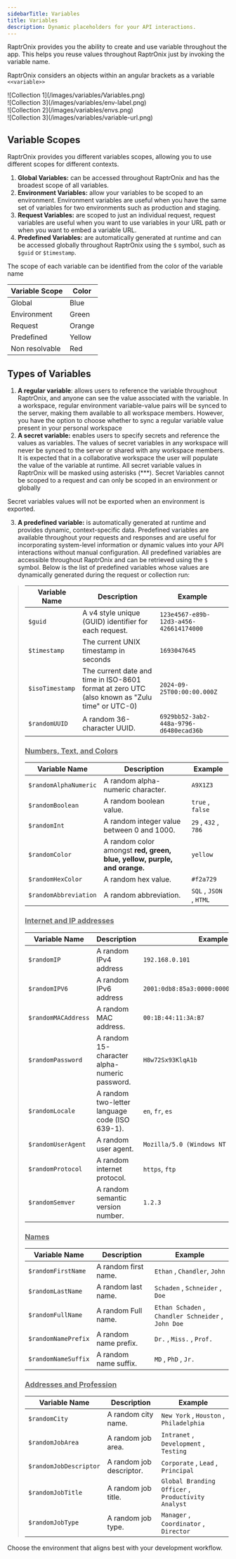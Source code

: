 ```yaml
---
sidebarTitle: Variables
title: Variables
description: Dynamic placeholders for your API interactions.
---
```


RaptrOnix provides you the ability to create and use variable throughout the app. This helps you reuse values throughout RaptrOnix just by invoking the variable name. 

RaptrOnix considers an objects within an angular brackets as a variable `<<variable>>`

<Tabs>
  <Tab title="Overall">
    <div className="image-slide">
      ![Collection 1](/images/variables/Variables.png)
    </div>
  </Tab>
   <Tab title="New Environment">
    <div className="image-slide">
      ![Collection 3](/images/variables/env-label.png)
    </div>
  </Tab>
  <Tab title="Edit Variables">
    <div className="image-slide">
      ![Collection 2](/images/variables/envs.png)
    </div>
  </Tab>
  <Tab title="Request URL">
    <div className="image-slide">
      ![Collection 3](/images/variables/variable-url.png)
    </div>
  </Tab>
  
</Tabs>

## Variable Scopes

RaptrOnix provides you different variables scopes, allowing you to use different scopes for different contexts.

1. **Global Variables:** can be accessed throughout RaptrOnix and has the broadest scope of all variables. 
2. **Environment Variables:** allow your variables to be scoped to an environment. Environment variables are useful when you have the same set of variables for two environments such as production and staging.
3. **Request Variables:** are scoped to just an individual request, request variables are useful when you want to use variables in your URL path or when you want to embed a variable URL.
4. **Predefined Variables:** are automatically generated at runtime and can be accessed globally throughout RaptrOnix using the `$` symbol, such as `$guid` or `$timestamp`.


The scope of each variable can be identified from the color of the variable name 

| Variable Scope | Color |
| --- | --- |
| Global | Blue |
| Environment | Green |
| Request | Orange |
| Predefined | Yellow |
| Non resolvable | Red |


## Types of Variables

1. **A regular variable**: allows users to reference the variable throughout RaptrOnix, and anyone can see the value associated with the variable. 
In a  workspace, regular environment variable-value pairs will be synced to the server, making them available to all workspace members. 
However, you have the option to choose whether to sync a regular variable value present in your personal workspace
2. **A secret variable:** enables users to specify secrets and reference the values as variables. The values of secret variables in any workspace will never be synced to the server or shared with any workspace members. 
It is expected that in a collaborative workspace the user will populate the value of the variable at runtime.
All secret variable values in RaptrOnix will be masked using asterisks (***). Secret Variables cannot be scoped to a request and can only be scoped in an environment or globally

<Note> Secret variables values will not be exported when an environment is exported.</Note>

3. **A predefined variable:** is automatically generated at runtime and provides dynamic, context-specific data. Predefined variables are available throughout your requests and responses and are useful for incorporating system-level information or dynamic values into your API interactions without manual configuration. 
All predefined variables are accessible throughout RaptrOnix and can be retrieved using the `$` symbol. Below is the list of predefined variables whose values are dynamically generated during the request or collection run:

>| **Variable Name** | **Description**                                                                               | **Example**                             |
>| ----------------- | --------------------------------------------------------------------------------------------- | --------------------------------------- |
>| `$guid`           | A v4 style unique (GUID) identifier for each request.                                         | `123e4567-e89b-12d3-a456-426614174000`  |
>| `$timestamp`      | The current UNIX timestamp in seconds                                                         | `1693047645`                            |
>| `$isoTimestamp`   | The current date and time in ISO-8601 format at zero UTC (also known as "Zulu time" or UTC-0) | `2024-09-25T00:00:00.000Z`              |
>| `$randomUUID`     | A random 36-character UUID.                                                                   | `6929bb52-3ab2-448a-9796-d6480ecad36b`  |
>
> ### <ins>Numbers, Text, and Colors</ins>
>
>| **Variable Name**     | **Description**                                                          | **Example**             |
>| --------------------- | ------------------------------------------------------------------------ | ----------------------- |
>| `$randomAlphaNumeric` | A random alpha-numeric character.                                        | `A9X1Z3`                |
>| `$randomBoolean`      | A random boolean value.                                                  | `true` , `false`        |
>| `$randomInt`          | A random integer value between 0 and 1000.                               | `29` ,  `432` , `786`   |
>| `$randomColor`        | A random color amongst **red, green, blue, yellow, purple, and orange.** | `yellow`                |
>| `$randomHexColor`     | A random hex value.                                                      | `#f2a729`               |
>| `$randomAbbreviation` | A random abbreviation.                                                   | `SQL` , `JSON` , `HTML` |
>
> ### <ins>Internet and IP addresses</ins>
>
>| **Variable Name**      | **Description**                                      | **Example**                              |
>| ---------------------- | ---------------------------------------------------- | ---------------------------------------- |
>| `$randomIP`            | A random IPv4 address                                | `192.168.0.101`                          |
>| `$randomIPV6`          | A random IPv6 address                                | `2001:0db8:85a3:0000:0000:8a2e:0370:7334`|
>| `$randomMACAddress`    | A random MAC address.                                | `00:1B:44:11:3A:B7`                      |
>| `$randomPassword`      | A random 15-character alpha-numeric password.        | `H8w72Sx93KlqA1b`                        |
>| `$randomLocale`        | A random two-letter language code (ISO 639-1).       | `en`, `fr`, `es`                         |
>| `$randomUserAgent`     | A random user agent.                                 | `Mozilla/5.0 (Windows NT 10.0; Win64)`    |
>| `$randomProtocol`      | A random internet protocol.                          | `https`, `ftp`                           |
>| `$randomSemver`        | A random semantic version number.                    | `1.2.3`                                  |
>
> ### <ins>Names</ins>
>
>| **Variable Name**      | **Description**                                      | **Example**                              |
>| ---------------------- | ---------------------------------------------------- | ---------------------------------------- |
>| `$randomFirstName`     | A random first name.                                 | `Ethan` , `Chandler`, `John`             |
>| `$randomLastName`      | A random last name.                                  | `Schaden` , `Schneider` , `Doe`          |
>| `$randomFullName`      | A random Full name.                                  | `Ethan Schaden` , `Chandler Schneider` , `John Doe`  |
>| `$randomNamePrefix`    | A random name prefix.                                | `Dr.` , `Miss.` , `Prof.`                |
>| `$randomNameSuffix`    | A random name suffix.                                | `MD` , `PhD` , `Jr.`                     |
>
> ### <ins>Addresses and Profession</ins>
>
>| **Variable Name**      | **Description**                                      | **Example**                              |
>| ---------------------- | ---------------------------------------------------- | ---------------------------------------- |
>| `$randomCity`          | A random city name.                                  | `New York` , `Houston` , `Philadelphia`  |
>| `$randomJobArea`       | A random job area.                                   | `Intranet` , `Development` , `Testing`   |
>| `$randomJobDescriptor` | A random job descriptor.                             | `Corporate` , `Lead` , `Principal`       |
>| `$randomJobTitle`      | A random job title.                                  | `Global Branding Officer` , `Productivity Analyst` |
>| `$randomJobType`       | A random job type.                                   | `Manager` , `Coordinator` , `Director`   |


<CardGroup cols={1}>
  <Card title="Environments" iconType="light" icon="circle-arrow-right" href="/documentation/features/environments">
    Choose the environment that aligns best with your development workflow.
  </Card>
</CardGroup>
